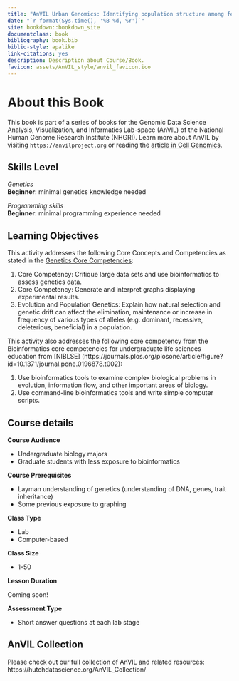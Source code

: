 ```yaml
---
title: "AnVIL Urban Genomics: Identifying population structure among feral pigeon populations"
date: "`r format(Sys.time(), '%B %d, %Y')`"
site: bookdown::bookdown_site
documentclass: book
bibliography: book.bib
biblio-style: apalike
link-citations: yes
description: Description about Course/Book.
favicon: assets/AnVIL_style/anvil_favicon.ico
---
```



# About this Book {-}

This book is part of a series of books for the Genomic Data Science Analysis, Visualization, and Informatics Lab-space (AnVIL) of the National Human Genome Research Institute (NHGRI). Learn more about AnVIL by visiting `https://anvilproject.org` or reading the [article in Cell Genomics](https://www.sciencedirect.com/science/article/pii/S2666979X21001063).

## Skills Level {-} 


<div class = "notice">
_Genetics_  
**Beginner**: minimal genetics knowledge needed
 
_Programming skills_  
**Beginner**: minimal programming experience needed
</div>

## Learning Objectives {-}

This activity addresses the following Core Concepts and Competencies as stated in the [Genetics Core Competencies](https://genetics-gsa.org/education/genetics-learning-framework/):

1. Core Competency: Critique large data sets and use bioinformatics to assess genetics data.
1. Core Competency: Generate and interpret graphs displaying experimental results.
1. Evolution and Population Genetics: Explain how natural selection and genetic drift can affect the elimination, maintenance or increase in frequency of various types of alleles (e.g. dominant, recessive, deleterious, beneficial) in a population.


This activity also addresses the following core competency from the Bioinformatics core competencies for undergraduate life sciences education from [NIBLSE] (https://journals.plos.org/plosone/article/figure?id=10.1371/journal.pone.0196878.t002):

1. Use bioinformatics tools to examine complex biological problems in evolution, information flow, and other important areas of biology.
1. Use command-line bioinformatics tools and write simple computer scripts.


## Course details {-}

**Course Audience**  

- Undergraduate biology majors
- Graduate students with less exposure to bioinformatics

**Course Prerequisites**  

- Layman understanding of genetics (understanding of DNA, genes, trait inheritance)
- Some previous exposure to graphing

**Class Type**  

- Lab
- Computer-based

**Class Size**  

- 1-50

**Lesson Duration**  

Coming soon!

**Assessment Type**  

- Short answer questions at each lab stage

## AnVIL Collection {-}

Please check out our full collection of AnVIL and related resources: https://hutchdatascience.org/AnVIL_Collection/

